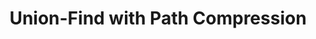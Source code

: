 ---
id: "q_ds10"
questionType: "MULTIPLE_CHOICE"
title: "Union-Find with Path Compression"
description: "What is the time complexity of a find operation in Union-Find with path compression?"
difficulty: "HARD"
category: "Data Structures"
options:
  - "O(log n)"
  - "O(n)"
  - "O(α(n))"
  - "O(1)"
correctAnswer: 2
---